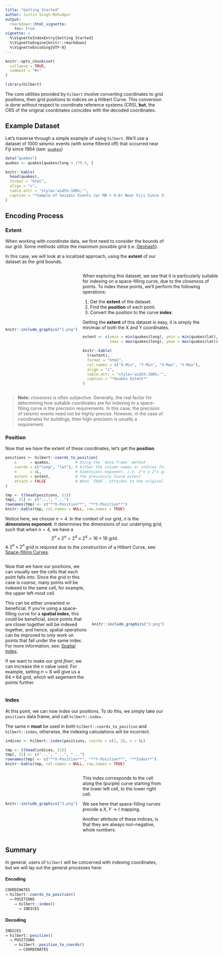 ```yaml
---
title: "Getting Started"
author: Justin Singh-Mohudpur
output:
  rmarkdown::html_vignette:
    toc: true
vignette: >
  %\VignetteIndexEntry{Getting Started}
  %\VignetteEngine{knitr::rmarkdown}
  %\VignetteEncoding{UTF-8}
---
```


```r
knitr::opts_chunk$set(
  collapse = TRUE,
  comment = "#>"
)
```

```r
library(hilbert)
```

The core utilities provided by `hilbert` involve converting coordinates to grid positions,
then grid positions to indices on a Hilbert Curve. This conversion is done *without* respect
to coordinate reference systems (CRS), **but**, the CRS of the original coordinates coincides
with the decoded coordinates.

## Example Dataset

Let's traverse through a simple example of using `hilbert`. We'll use a dataset of 1000 seismic events (with some filtered off)
that occurred near Fiji since 1964 (see: [`quakes`](https://stat.ethz.ch/R-manual/R-devel/library/datasets/html/quakes.html))

```r
data("quakes")
quakes <- quakes[quakes$long < 179.5, ]
```

```r
knitr::kable(
  head(quakes),
  format = "html",
  align = "c",
  table.attr = "style='width:100%;'",
  caption = "*Sample of Seismic Events (w/ MB > 4.0) Near Fiji Since 1964*"
)
```

## Encoding Process

### Extent

When working with coordinate data, we first need to consider the bounds of our grid.
Some methods utilize the maximum possible grid (i.e. [Geohash](https://en.wikipedia.org/wiki/Geohash)).

In this case, we will look at a localized approach, using the **extent** of our dataset as the grid bounds.

:::{style="display:flex;align-items:center;"}

::::::{style="margin-right:1rem;"}

```r
knitr::include_graphics("1.png")
```

::::::

::::::{}
When exploring this dataset, we see that it is particularly suitable for indexing
on a space-filling curve, due to the *closeness* of points. To index these points,
we'll perform the following operations:

1. Get the **extent** of the dataset.
2. Find the **position** of each point.
3. Convert the position to the curve **index**.

Getting the **extent** of this dataset is easy, it is simply the
min/max of both the X and Y coordinates.

```r
extent <- c(xmin = min(quakes$long), ymin = min(quakes$lat),
            xmax = max(quakes$long), ymax = max(quakes$lat))
```

```r
knitr::kable(
  t(extent),
  format = "html",
  col.names = c("X-Min", "Y-Min", "X-Max", "Y-Max"),
  align = "c",
  table.attr = "style='width:100%;'",
  caption = "*Quakes Extent*"
)
```
::::::

:::

> **Note:** *closeness* is often subjective. Generally, the real factor for determining how
> suitable coordinates are for indexing to a space-filling curve is the precision requirements.
> In this case, the precision of seismic events need not be highly-precise. However, in the case
> of coordinates for buildings, then high-precision is usually a requirement.

### Position

Now that we have the extent of these coordinates, let's get the **position**.

```r
positions <- hilbert::coords_to_position(
    x      = quakes,           # Using the `data.frame` method
    coords = c("long", "lat"), # Either the column names or indices for the coordinates
    n      = 4L,               # Dimensions exponent, i.e. 2^n x 2^n grid
    extent = extent,           # The previously found extent
    attach = FALSE             # When `TRUE`, attaches to the original `data.frame`
)
```

```r
tmp <- t(head(positions, 21))
tmp[, 21] <- c("...", "...")
rownames(tmp) <- c("**X-Position**", "**Y-Position**")
knitr::kable(tmp, col.names = NULL, row.names = TRUE)
```

Notice here, we choose $n = 4$. In the context of our grid, $n$ is the **dimensions exponent**.
It determines the dimensions of our underlying grid, such that when $n = 4$, we have a
$$2^n \times 2^n = 2^4 \times 2^4 = 16 \times 16 \text{ grid.}$$
A $2^n \times 2^n$ grid is required due to the construction of a Hilbert Curve,
see: [Space-filling Curves](https://wikipedia.org/wiki/Space-filling_curve).

:::{style="display:flex;align-items:center;"}
::::::{}
Now that we have our positions, we can visually see the cells that each point falls into.
Since the grid in this case is *coarse*, many points will be indexed to the same cell,
for example, the upper left-most cell.

This can be either unwanted or beneficial. If you're using a space-filling curve for
a **spatial index**, this could be beneficial, since points that are closer together
will be indexed together, and hence, spatial operations can be improved to only work on
points that fall under the same index. For more information,
see: [Spatial Index](https://en.wikipedia.org/wiki/Spatial_database#Spatial_index).

If we want to make our grid *finer*, we can increase the $n$ value used. For example,
setting $n = 6$ will give us a $64 \times 64$ grid, which will segement the points further.
::::::
::::::{style="margin-left:1rem;"}
```r
knitr::include_graphics("2.png")
```
::::::
:::

### Index

At this point, we can now index our positions. To do this, we simply take our `positions`
data frame, and call `hilbert::index`.

The same $n$ **must** be used in both `hilbert::coords_to_position`
and `hilbert::index`, otherwise, the indexing calculations will be incorrect.

```r
indices <- hilbert::index(positions, coords = c(1, 2), n = 4L)
```

```r
tmp <- t(head(indices, 21))
tmp[, 21] <- c("...", "...", "...")
rownames(tmp) <- c("**X-Position**", "**Y-Position**", "**Index**")
knitr::kable(tmp, col.names = NULL, row.names = TRUE)
```

:::{style="display:flex;align-items:center;"}
::::::{style="width:66%;margin-right:1rem;"}
```r
knitr::include_graphics("3.png")
```
::::::
::::::{}
This index corresponds to the cell along the (purple) curve starting from the lower left cell, to the lower right cell.

We see here that space-filling curves provide a ${X, Y} \rightarrow I$ mapping.

Another attribute of these indices, is that they are always non-negative, whole numbers.
::::::
:::

## Summary

In general, users of `hilbert` will be concerned with indexing coordinates,
but we will lay out the general processes here:


#### Encoding
```r
COORDINATES
⟶ hilbert::coords_to_position()
  ⟶ POSITIONS
    ⟶ hilbert::index()
      ⟶ INDICES
```

#### Decoding
```r
INDICES
⟶ hilbert::position()
  ⟶ POSITIONS
    ⟶ hilbert::position_to_coords()
      ⟶ COORDINATES
```